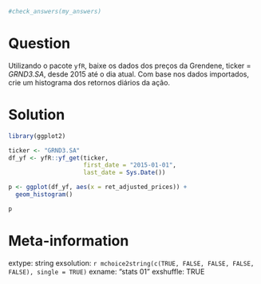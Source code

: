 ```r

#check_answers(my_answers)
```

Question
========

Utilizando o pacote `yfR`, baixe os dados dos preços da Grendene, ticker = _GRND3.SA_, desde 2015 até o dia atual. Com base nos dados importados, crie um histograma dos retornos diários da ação.


Solution
================

```r
library(ggplot2)

ticker <- "GRND3.SA"
df_yf <- yfR::yf_get(ticker, 
                     first_date = "2015-01-01", 
                     last_date = Sys.Date())

p <- ggplot(df_yf, aes(x = ret_adjusted_prices)) + 
  geom_histogram()

p
```



Meta-information
================
extype: string
exsolution: `r mchoice2string(c(TRUE, FALSE, FALSE, FALSE, FALSE), single = TRUE)`
exname: "stats 01"
exshuffle: TRUE

